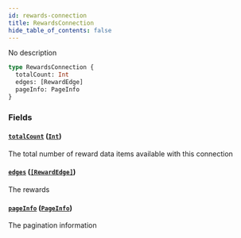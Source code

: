 ```yaml
---
id: rewards-connection
title: RewardsConnection
hide_table_of_contents: false
---
```



No description

```graphql
type RewardsConnection {
  totalCount: Int
  edges: [RewardEdge]
  pageInfo: PageInfo
}
```


### Fields

#### [`totalCount`](#) ([`Int`](/docs/testnet/graphql/scalars/int))

The total number of reward data items available with this connection


#### [`edges`](#) ([`[RewardEdge]`](/docs/testnet/graphql/objects/reward-edge))

The rewards


#### [`pageInfo`](#) ([`PageInfo`](/docs/testnet/graphql/objects/page-info))

The pagination information




